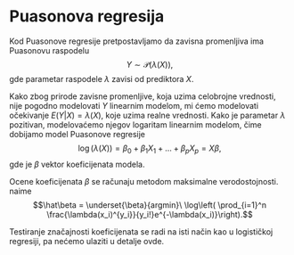 # Puasonova regresija

\require{\amsmath}

Kod Puasonove regresije pretpostavljamo da zavisna promenljiva ima Puasonovu raspodelu
$$Y \sim \mathcal{P}(\lambda(X)),$$ gde parametar raspodele $\lambda$ zavisi od prediktora $X$.

Kako zbog prirode zavisne promenljive, koja uzima celobrojne vrednosti, nije pogodno modelovati $Y$ linearnim modelom, mi ćemo modelovati očekivanje $E(Y|X) = \lambda(X)$, koje uzima realne vrednosti. Kako je parametar $\lambda$ pozitivan, modelovaćemo njegov logaritam linearnim modelom, čime dobijamo model Puasonove regresije
$$\log(\lambda(X)) = \beta_0 + \beta_1X_1+\dots+\beta_pX_p=X\beta,$$ gde je $\beta$ vektor koeficijenata modela.

Ocene koeficijenata $\beta$ se računaju metodom maksimalne verodostojnosti. naime
$$\hat\beta = \underset{\beta}{argmin}\ \log\left( \prod_{i=1}^n \frac{\lambda(x_i)^{y_i}}{y_i!}e^{-\lambda(x_i)}\right).$$

Testiranje značajnosti koeficijenata se radi na isti način kao u logističkoj regresiji, pa nećemo ulaziti u detalje ovde.



